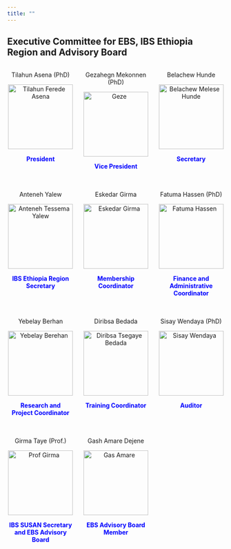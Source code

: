 ```yaml
---
title: ""
---
```


## Executive Committee for EBS, IBS Ethiopia Region and Advisory Board

::: {style="display: grid; grid-template-columns: repeat(3, 1fr); gap: 20px; text-align: center;"}
<div>
<p>Tilahun Asena (PhD)</p>
<img src="images/Tilahun.png" alt="Tilahun Ferede Asena" style="width: 150px; height: auto;"/>
<p><strong style="color: blue;">President</strong></p>
</div>

<div>
<p>Gezahegn Mekonnen (PhD)</p>
<img src="images/geze.png" alt="Geze" style="width: 150px; height: auto;"/>
<p><strong style="color: blue;">Vice President</strong></p>
</div>

<div>
<p>Belachew Hunde</p>
<img src="images/belachew.png" alt="Belachew Melese Hunde" style="width: 150px; height: auto;"/>
<p><strong style="color: blue;">Secretary</strong></p>
</div>

<div>
<p>Anteneh Yalew</p>
<img src="images/anteneh.png" alt="Anteneh Tessema Yalew" style="width: 150px; height: auto;"/>
<p><strong style="color: blue;">IBS Ethiopia Region Secretary</strong></p>
</div>

<div>
<p>Eskedar Girma</p>
<img src="images/eskedar.png" alt="Eskedar Girma" style="width: 150px; height: auto;"/>
<p><strong style="color: blue;">Membership Coordinator</strong></p>
</div>

<div>
<p>Fatuma Hassen (PhD)</p>
<img src="images/fantu.png" alt="Fatuma Hassen" style="width: 150px; height: auto;"/>
<p><strong style="color: blue;">Finance and Administrative Coordinator</strong></p>
</div>

<div>
<p>Yebelay Berhan</p>
<img src="images/Photo_Yebelay.jpg" alt="Yebelay Berehan" style="width: 150px; height: 150px;"/>
<p><strong style="color: blue;">Research and <br> Project Coordinator</strong></p>
</div>

<div>
<p>Diribsa Bedada</p>
<img src="images/diribsa.png" alt="Diribsa Tsegaye Bedada" style="width: 150px; height: auto;"/>
<p><strong style="color: blue;">Training Coordinator</strong></p>
</div>

<div>
<p>Sisay Wendaya (PhD)</p>
<img src="images/sisay.png" alt="Sisay Wendaya" style="width: 150px; height: auto;"/>
<p><strong style="color: blue;">Auditor</strong></p>
</div>

<div>
<p>Girma Taye (Prof.)</p>
<img src="images/girma.png" alt="Prof Girma" style="width: 150px; height: auto;"/>
<p><strong style="color: blue;">IBS SUSAN Secretary <br> and EBS Advisory Board </strong></p>
</div>

<div>
<p>Gash Amare Dejene</p>
<img src="images/amare.png" alt="Gas Amare" style="width: 150px; height: auto;"/>
<p><strong style="color: blue;">EBS Advisory Board Member</strong></p>
</div>
:::
